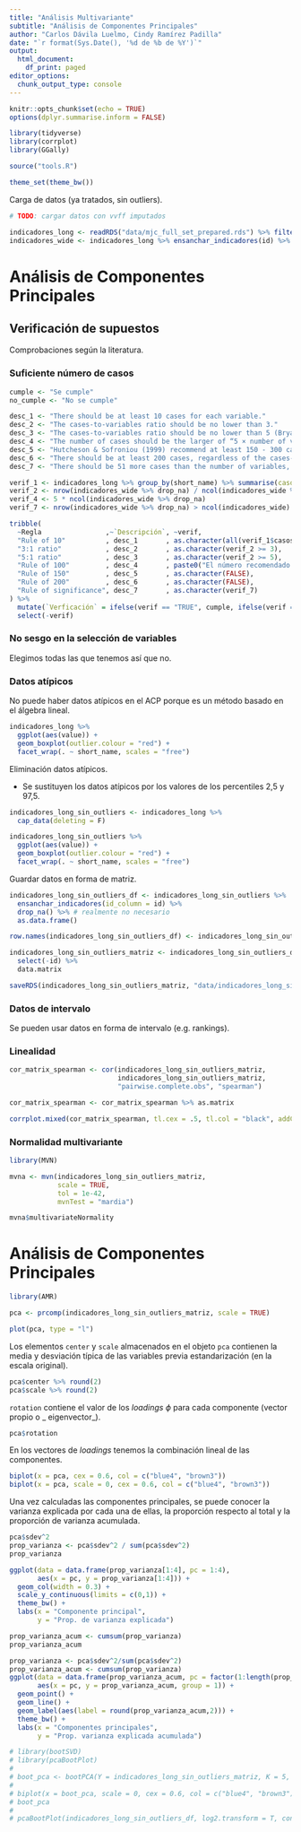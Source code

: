 ```yaml
---
title: "Análisis Multivariante"
subtitle: "Análisis de Componentes Principales"
author: "Carlos Dávila Luelmo, Cindy Ramírez Padilla"
date: "`r format(Sys.Date(), '%d de %b de %Y')`"
output: 
  html_document:
    df_print: paged
editor_options:
  chunk_output_type: console
---
```


```r
knitr::opts_chunk$set(echo = TRUE)
options(dplyr.summarise.inform = FALSE)
```

```r
library(tidyverse)
library(corrplot)
library(GGally)

source("tools.R")

theme_set(theme_bw())
```

Carga de datos (ya tratados, sin outliers).

```r
# TODO: cargar datos con vvff imputados

indicadores_long <- readRDS("data/mjc_full_set_prepared.rds") %>% filter(!str_detect(short_name, "MJC|\\d.+?"))
indicadores_wide <- indicadores_long %>% ensanchar_indicadores(id) %>% drop_na %>% select(-starts_with("MJC"))
```

# Análisis de Componentes Principales

## Verificación de supuestos

Comprobaciones según la literatura.

### Suficiente número de casos

```r
cumple <- "Se cumple"
no_cumple <- "No se cumple"

desc_1 <- "There should be at least 10 cases for each variable."
desc_2 <- "The cases-to-variables ratio should be no lower than 3."
desc_3 <- "The cases-to-variables ratio should be no lower than 5 (Bryant & Yarnold, 1995; Nunnaly, 1978, Gorsuch, 1983)."
desc_4 <- "The number of cases should be the larger of “5 × number of variables” and 100 (Hatcher, 1994)."
desc_5 <- "Hutcheson & Sofroniou (1999) recommend at least 150 - 300 cases (closer to 150 when there are a few highly correlated variables)."
desc_6 <- "There should be at least 200 cases, regardless of the cases-to-variables ratio (Gorsuch, 1983)."
desc_7 <- "There should be 51 more cases than the number of variables, to support chi-square testing (Lawley & Maxwell, 1971)."

verif_1 <- indicadores_long %>% group_by(short_name) %>% summarise(casos = sum(!is.na(value)))
verif_2 <- nrow(indicadores_wide %>% drop_na) / ncol(indicadores_wide %>% drop_na)
verif_4 <- 5 * ncol(indicadores_wide %>% drop_na)
verif_7 <- nrow(indicadores_wide %>% drop_na) > ncol(indicadores_wide) + 51

tribble(
  ~Regla                ,~`Descripción`, ~verif,
  "Rule of 10"          , desc_1       , as.character(all(verif_1$casos > 10)),
  "3:1 ratio"           , desc_2       , as.character(verif_2 >= 3),
  "5:1 ratio"           , desc_3       , as.character(verif_2 >= 5),
  "Rule of 100"         , desc_4       , paste0("El número recomendado de casos es ", verif_4, ". ", no_cumple),
  "Rule of 150"         , desc_5       , as.character(FALSE),
  "Rule of 200"         , desc_6       , as.character(FALSE),
  "Rule of significance", desc_7       , as.character(verif_7)
) %>% 
  mutate(`Verficación` = ifelse(verif == "TRUE", cumple, ifelse(verif == "FALSE", no_cumple, verif))) %>% 
  select(-verif)
```

### No sesgo en la selección de variables

Elegimos todas las que tenemos así que no.

### Datos atípicos

No puede haber datos atípicos en el ACP porque es un método basado en el álgebra lineal.

```r
indicadores_long %>% 
  ggplot(aes(value)) +
  geom_boxplot(outlier.colour = "red") +
  facet_wrap(. ~ short_name, scales = "free")
```

Eliminación datos atípicos.

+ Se sustituyen los datos atípicos por los valores de los percentiles 2,5 y 97,5.

```r
indicadores_long_sin_outliers <- indicadores_long %>% 
  cap_data(deleting = F)

indicadores_long_sin_outliers %>% 
  ggplot(aes(value)) +
  geom_boxplot(outlier.colour = "red") +
  facet_wrap(. ~ short_name, scales = "free")
```

Guardar datos en forma de matriz.

```r
indicadores_long_sin_outliers_df <- indicadores_long_sin_outliers %>% 
  ensanchar_indicadores(id_column = id) %>% 
  drop_na() %>% # realmente no necesario
  as.data.frame()

row.names(indicadores_long_sin_outliers_df) <- indicadores_long_sin_outliers_df$id

indicadores_long_sin_outliers_matriz <- indicadores_long_sin_outliers_df %>%
  select(-id) %>%
  data.matrix

saveRDS(indicadores_long_sin_outliers_matriz, "data/indicadores_long_sin_outliers_matriz.rds")
```


### Datos de intervalo

Se pueden usar datos en forma de intervalo (e.g. rankings).

### Linealidad 

```r
cor_matrix_spearman <- cor(indicadores_long_sin_outliers_matriz, 
                           indicadores_long_sin_outliers_matriz, 
                           "pairwise.complete.obs", "spearman")

cor_matrix_spearman <- cor_matrix_spearman %>% as.matrix

corrplot.mixed(cor_matrix_spearman, tl.cex = .5, tl.col = "black", addCoefasPercent = F)
```

### Normalidad multivariante

```r
library(MVN)

mvna <- mvn(indicadores_long_sin_outliers_matriz, 
            scale = TRUE, 
            tol = 1e-42, 
            mvnTest = "mardia")

mvna$multivariateNormality
```

# Análisis de Componentes Principales

```r
library(AMR)

pca <- prcomp(indicadores_long_sin_outliers_matriz, scale = TRUE)

plot(pca, type = "l")
```

Los elementos `center` y `scale` almacenados en el objeto `pca` contienen la media y desviación típica de las variables previa estandarización (en la escala original).

```r
pca$center %>% round(2)
pca$scale %>% round(2)
```

`rotation` contiene el valor de los _loadings_  $\phi$ para cada componente (vector propio o _ eigenvector_).

```r
pca$rotation
```

En los vectores de _loadings_ tenemos la combinación lineal de las componentes.

```r
biplot(x = pca, cex = 0.6, col = c("blue4", "brown3"))
biplot(x = pca, scale = 0, cex = 0.6, col = c("blue4", "brown3"))
```

Una vez calculadas las componentes principales, se puede conocer la varianza explicada por cada una de ellas, la proporción respecto al total y la proporción de varianza acumulada.

```r
pca$sdev^2
prop_varianza <- pca$sdev^2 / sum(pca$sdev^2)
prop_varianza

ggplot(data = data.frame(prop_varianza[1:4], pc = 1:4),
       aes(x = pc, y = prop_varianza[1:4])) +
  geom_col(width = 0.3) +
  scale_y_continuous(limits = c(0,1)) +
  theme_bw() +
  labs(x = "Componente principal",
       y = "Prop. de varianza explicada")

prop_varianza_acum <- cumsum(prop_varianza)
prop_varianza_acum

prop_varianza <- pca$sdev^2/sum(pca$sdev^2)
prop_varianza_acum <- cumsum(prop_varianza)
ggplot(data = data.frame(prop_varianza_acum, pc = factor(1:length(prop_varianza_acum))),
       aes(x = pc, y = prop_varianza_acum, group = 1)) +
  geom_point() +
  geom_line() +
  geom_label(aes(label = round(prop_varianza_acum,2))) +
  theme_bw() +
  labs(x = "Componentes principales", 
       y = "Prop. varianza explicada acumulada")
```


```r
# library(bootSVD)
# library(pcaBootPlot)
# 
# boot_pca <- bootPCA(Y = indicadores_long_sin_outliers_matriz, K = 5, centerSamples = T)
# 
# biplot(x = boot_pca, scale = 0, cex = 0.6, col = c("blue4", "brown3"))
# boot_pca
# 
# pcaBootPlot(indicadores_long_sin_outliers_df, log2.transform = T, confidence.regions = T, use.prcomp = T)  
```


